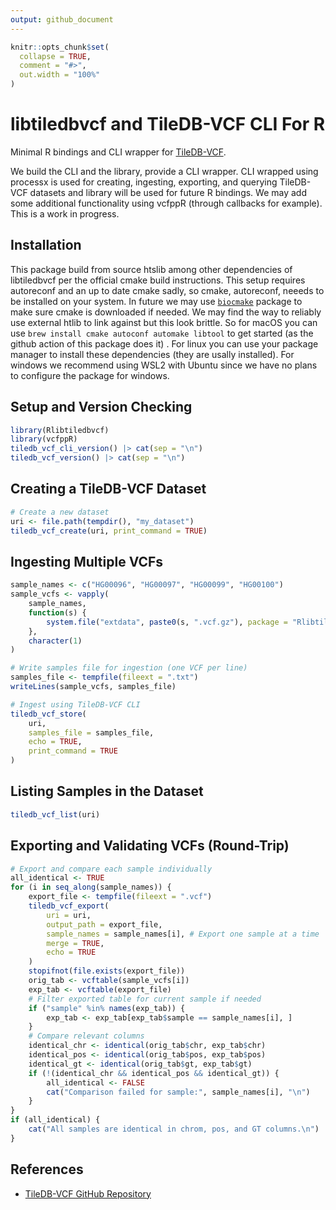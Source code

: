 ```yaml
---
output: github_document
---
```


```r
knitr::opts_chunk$set(
  collapse = TRUE,
  comment = "#>",
  out.width = "100%"
)
```

# libtiledbvcf and TileDB-VCF CLI For R

Minimal R bindings and CLI wrapper for [TileDB-VCF](https://github.com/TileDB-Inc/TileDB-VCF).

We build the CLI and the library, provide a CLI wrapper. CLI wrapped using processx is used for creating, ingesting, exporting, and querying TileDB-VCF datasets and library will be used for future R bindings. We may add some additional functionality using vcfppR (through callbacks for example). This is a work in progress.


## Installation

This package build from source htslib among other dependencies of libtiledbvcf per the official cmake build instructions. This setup requires autoreconf and an up to date cmake sadly, so cmake, autoreconf, neeeds to be installed on your system. In future we may use [`biocmake`](https://github.com/LTLA/biocmake/) package to make sure cmake is downloaded if needed. We may find the way to reliably use external htlib to link against but this look brittle. So for macOS you can use `brew install cmake autoconf automake libtool` to get started (as the github action of this package does it) . For linux you can use your package manager to install these dependencies (they are usally installed). For windows we recommend using WSL2 with Ubuntu since we have no plans to configure the package for windows.


## Setup and Version Checking


```r
library(Rlibtiledbvcf)
library(vcfppR)
tiledb_vcf_cli_version() |> cat(sep = "\n")
tiledb_vcf_version() |> cat(sep = "\n")
```

## Creating a TileDB-VCF Dataset

```r
# Create a new dataset
uri <- file.path(tempdir(), "my_dataset")
tiledb_vcf_create(uri, print_command = TRUE)
```

##  Ingesting Multiple VCFs

```r
sample_names <- c("HG00096", "HG00097", "HG00099", "HG00100")
sample_vcfs <- vapply(
    sample_names,
    function(s) {
        system.file("extdata", paste0(s, ".vcf.gz"), package = "Rlibtiledbvcf")
    },
    character(1)
)

# Write samples file for ingestion (one VCF per line)
samples_file <- tempfile(fileext = ".txt")
writeLines(sample_vcfs, samples_file)

# Ingest using TileDB-VCF CLI
tiledb_vcf_store(
    uri,
    samples_file = samples_file,
    echo = TRUE,
    print_command = TRUE
)
```

## Listing Samples in the Dataset

```r
tiledb_vcf_list(uri)
```

## Exporting and Validating VCFs (Round-Trip)

```r
# Export and compare each sample individually
all_identical <- TRUE
for (i in seq_along(sample_names)) {
    export_file <- tempfile(fileext = ".vcf")
    tiledb_vcf_export(
        uri = uri,
        output_path = export_file,
        sample_names = sample_names[i], # Export one sample at a time
        merge = TRUE,
        echo = TRUE
    )
    stopifnot(file.exists(export_file))
    orig_tab <- vcftable(sample_vcfs[i])
    exp_tab <- vcftable(export_file)
    # Filter exported table for current sample if needed
    if ("sample" %in% names(exp_tab)) {
        exp_tab <- exp_tab[exp_tab$sample == sample_names[i], ]
    }
    # Compare relevant columns
    identical_chr <- identical(orig_tab$chr, exp_tab$chr)
    identical_pos <- identical(orig_tab$pos, exp_tab$pos)
    identical_gt <- identical(orig_tab$gt, exp_tab$gt)
    if (!(identical_chr && identical_pos && identical_gt)) {
        all_identical <- FALSE
        cat("Comparison failed for sample:", sample_names[i], "\n")
    }
}
if (all_identical) {
    cat("All samples are identical in chrom, pos, and GT columns.\n")
}
```


## References

- [TileDB-VCF GitHub Repository](https://github.com/TileDB-Inc/TileDB-VCF)